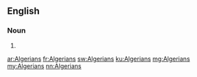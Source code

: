 ==English==

===Noun===
{{head|en|plural}}

# {{plural of|Algerian|lang=en|nocat=1}}

[[ar:Algerians]]
[[fr:Algerians]]
[[sw:Algerians]]
[[ku:Algerians]]
[[mg:Algerians]]
[[my:Algerians]]
[[nn:Algerians]]